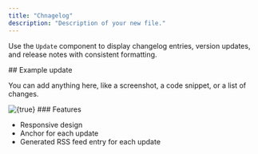 ```yaml
---
title: "Chnagelog"
description: "Description of your new file."
---
```



Use the `Update` component to display changelog entries, version updates, and release notes with consistent formatting.

<Update label="Example" description="v0.1.1">
  ## Example update

  You can add anything here, like a screenshot, a code snippet, or a list of changes.

  <Frame>
    <img
      className="block"
      src="https://mintlify-assets.b-cdn.net/hero-light.png"
      alt={true}
    />
  </Frame>
  ### Features

  - Responsive design
  - Anchor for each update
  - Generated RSS feed entry for each update
</Update>